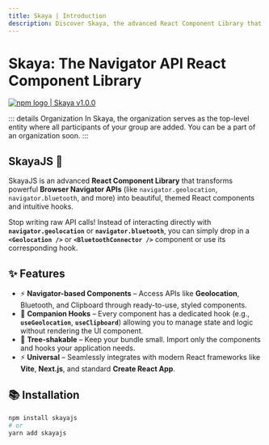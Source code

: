 ```yaml
---
title: Skaya | Introduction
description: Discover Skaya, the advanced React Component Library that supercharges your apps by exposing browser Navigator APIs as beautiful, themed components and intuitive hooks.
---
```


# Skaya: The Navigator API React Component Library
<div
  style={{
    display: "flex",
    alignItems: "center",
    borderRadius: "4px",
    height: "20px",
    border: "2px solid red",
    padding: "1rem",
  }}
>
  <a
    href="https://www.npmjs.com/package/skaya"
    target="_blank"
    style={{
      display: "flex",
      alignItems: "center",
      gap: "0.5rem",
      color: "#cb3837",
      textDecoration: "none",
      fontWeight: "bold"
    }}
  >
    <img
      src="/logo/npm-logo-red.png"
      alt="npm logo"
      style={{ height: "12px" }}
    />
    <span>| Skaya v1.0.0</span>
  </a>
</div>

::: details Organization
In Skaya, the organization serves as the top-level entity where all participants of your group are added. You can be a part of an organization soon.
:::

## SkayaJS 🚀

SkayaJS is an advanced **React Component Library** that transforms powerful **Browser Navigator APIs** (like `navigator.geolocation`, `navigator.bluetooth`, and more) into beautiful, themed React components and intuitive hooks.

Stop writing raw API calls! Instead of interacting directly with **`navigator.geolocation`** or **`navigator.bluetooth`**, you can simply drop in a **`<Geolocation />`** or **`<BluetoothConnector />`** component or use its corresponding hook.

## ✨ Features

- ⚡ **Navigator-based Components** – Access APIs like **Geolocation**, Bluetooth, and Clipboard through ready-to-use, styled components.  
- 🧩 **Companion Hooks** – Every component has a dedicated hook (e.g., **`useGeolocation`**, **`useClipboard`**) allowing you to manage state and logic without rendering the UI component.  
- 🔌 **Tree-shakable** – Keep your bundle small. Import only the components and hooks your application needs.  
- ⚡ **Universal** – Seamlessly integrates with modern React frameworks like **Vite**, **Next.js**, and standard **Create React App**.  

## 📚 Installation

```bash
npm install skayajs
# or
yarn add skayajs
```